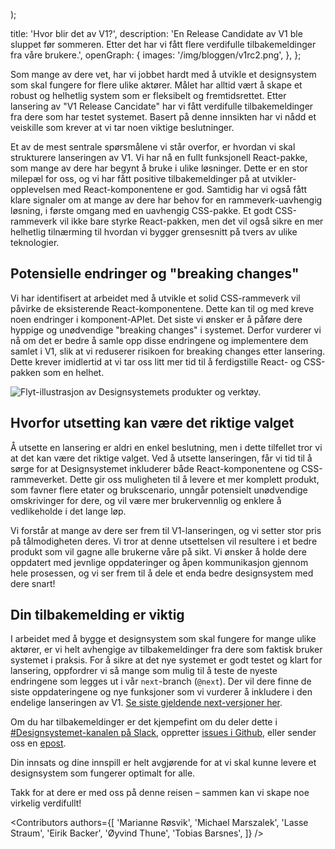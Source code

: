 

  <PostLayout
    content={children}
    heading='Hvor blir det av V1?'
    ingress='En Release Candidate av V1 ble sluppet før sommeren. Etter det har vi fått flere verdifulle tilbakemeldinger fra våre brukere.'
    date='28. august 2024'
    author='Designsystemet'
    imageSrc='/img/bloggen/v1rc2.png'
    imageAlt='Illustrasjon av Designsystemet V1 og spørsmålstegn rundt'
    imageCaption='Designsystemet trenger noen siste justeringer før en full lansering av V1. '
  />
);

  title: 'Hvor blir det av V1?',
  description:
    'En Release Candidate av V1 ble sluppet før sommeren. Etter det har vi fått flere verdifulle tilbakemeldinger fra våre brukere.',
  openGraph: {
    images: '/img/bloggen/v1rc2.png',
  },
};

Som mange av dere vet, har vi jobbet hardt med å utvikle et designsystem som skal fungere for flere ulike aktører. Målet har alltid vært å skape et robust og helhetlig system som er fleksibelt og fremtidsrettet. Etter lansering av "V1 Release Cancidate" har vi fått verdifulle tilbakemeldinger fra dere som har testet systemet. Basert på denne innsikten har vi nådd et veiskille som krever at vi tar noen viktige beslutninger.

Et av de mest sentrale spørsmålene vi står overfor, er hvordan vi skal strukturere lanseringen av V1. Vi har nå en fullt funksjonell React-pakke, som mange av dere har begynt å bruke i ulike løsninger. Dette er en stor milepæl for oss, og vi har fått positive tilbakemeldinger på at utvikler-opplevelsen med React-komponentene er god. Samtidig har vi også fått klare signaler om at mange av dere har behov for en rammeverk-uavhengig løsning, i første omgang med en uavhengig CSS-pakke. Et godt CSS-rammeverk vil ikke bare styrke React-pakken, men det vil også sikre en mer helhetlig tilnærming til hvordan vi bygger grensesnitt på tvers av ulike teknologier. 

## Potensielle endringer og "breaking changes"
Vi har identifisert at arbeidet med å utvikle et solid CSS-rammeverk vil påvirke de eksisterende React-komponentene. Dette kan til og med kreve noen endringer i komponent-APIet. Det siste vi ønsker er å påføre dere hyppige og unødvendige "breaking changes" i systemet. Derfor vurderer vi nå om det er bedre å samle opp disse endringene og implementere dem samlet i V1, slik at vi reduserer risikoen for breaking changes etter lansering. Dette krever imidlertid at vi tar oss litt mer tid til å ferdigstille React- og CSS-pakken som en helhet.

<Image
  src='/img/bloggen/v1-flyt.png'
  alt='Flyt-illustrasjon av Designsystemets produkter og verktøy.'
  caption='Designsystemet består i dag av flere produkter, inkludert Temabygger, Design-tokens, Figma bibliotek, CSS rammeverk, React bibliotek, Tema pakke og CLI (Kommandoverktøy). Alle disse delene av systemet skal fungere sømløst sammen og gi en sammenhengende opplevelse for brukerne.'
  boxShadow={false}
  dataUnstyled
/>


## Hvorfor utsetting kan være det riktige valget
Å utsette en lansering er aldri en enkel beslutning, men i dette tilfellet tror vi at det kan være det riktige valget. Ved å utsette lanseringen, får vi tid til å sørge for at Designsystemet inkluderer både React-komponentene og CSS-rammeverket. Dette gir oss muligheten til å levere et mer komplett produkt, som favner flere etater og brukscenario, unngår potensielt unødvendige omskrivinger for dere, og vil være mer brukervennlig og enklere å vedlikeholde i det lange løp.

Vi forstår at mange av dere ser frem til V1-lanseringen, og vi setter stor pris på tålmodigheten deres. Vi tror at denne utsettelsen vil resultere i et bedre produkt som vil gagne alle brukerne våre på sikt. Vi ønsker å holde dere oppdatert med jevnlige oppdateringer og åpen kommunikasjon gjennom hele prosessen, og vi ser frem til å dele et enda bedre designsystem med dere snart!

## Din tilbakemelding er viktig
I arbeidet med å bygge et designsystem som skal fungere for mange ulike aktører, er vi helt avhengige av tilbakemeldinger fra dere som faktisk bruker systemet i praksis. For å sikre at det nye systemet er godt testet og klart for lansering, oppfordrer vi så mange som mulig til å teste de nyeste endringene som legges ut i vår `next`-branch (`@next`). Der vil dere finne de siste oppdateringene og nye funksjoner som vi vurderer å inkludere i den endelige lanseringen av V1. [Se siste gjeldende next-versjoner her](https://github.com/digdir/designsystemet/releases).

Om du har tilbakemeldinger er det kjempefint om du deler dette i [#Designsystemet-kanalen på Slack](https://designsystemet.no/slack), oppretter [issues i Github](https://github.com/digdir/designsystemet/issues/new/choose), eller sender oss en [epost](mailto:designsystem@digdir.no). 

Din innsats og dine innspill er helt avgjørende for at vi skal kunne levere et designsystem som fungerer optimalt for alle.

Takk for at dere er med oss på denne reisen – sammen kan vi skape noe virkelig verdifullt!

<Contributors
  authors={[
    'Marianne Røsvik',
    'Michael Marszalek',
    'Lasse Straum',
    'Eirik Backer',
    'Øyvind Thune',
    'Tobias Barsnes',
  ]}
/>

<br/>
